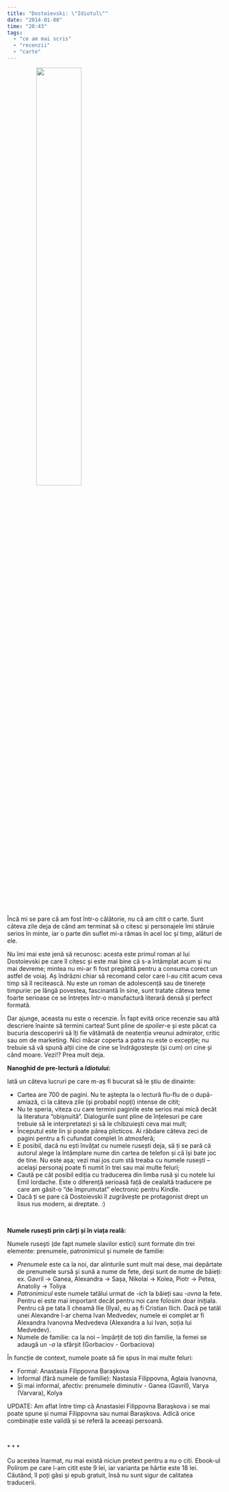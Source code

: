 ```yaml
---
title: "Dostoievski: \"Idiotul\""
date: "2014-01-08"
time: "20:43"
tags:
  - "ce am mai scris"
  - "recenzii"
  - "carte"
---
```

<figure class="tmblr-full" data-orig-height="750" data-orig-src="" data-orig-width="488">
<img src="media/72679894033_0.jpg" style="margin: 0 0 1em 2em; border-radius:0;width:50.0%" data-align="right" data-orig-height="750" data-orig-src="" data-orig-width="488" />
</figure>

Încă mi se pare că am fost într-o călătorie, nu că am citit o carte. Sunt câteva zile deja de când am terminat să o citesc și personajele îmi stăruie serios în minte, iar o parte din suflet mi-a rămas în acel loc și timp, alături de ele.

Nu îmi mai este jenă să recunosc: acesta este primul roman al lui Dostoievski pe care îl citesc și este mai bine că s-a întâmplat acum și nu mai devreme; mintea nu mi-ar fi fost pregătită pentru a consuma corect un astfel de voiaj. Aș îndrăzni chiar să recomand celor care l-au citit acum ceva timp să îl recitească. Nu este un roman de adolescență sau de tinerețe timpurie: pe lângă povestea, fascinantă în sine, sunt tratate câteva teme foarte serioase ce se întrețes într-o manufactură literară densă și perfect formată.

Dar ajunge, aceasta nu este o recenzie. În fapt evită orice recenzie sau altă descriere înainte să termini cartea! Sunt pline de *spoiler*-e și este păcat ca bucuria descoperirii să îți fie vătămată de neatenția vreunui admirator, critic sau om de marketing. Nici măcar coperta a patra nu este o excepție; nu trebuie să vă spună alții cine de cine se îndrăgostește (și cum) ori cine și când moare. Vezi!? Prea mult deja.

**Nanoghid de pre-lectură a *Idiotului*:**

Iată un câteva lucruri pe care m-aș fi bucurat să le știu de dinainte:

-   Cartea are 700 de pagini. Nu te aștepta la o lectură flu-flu de o după-amiază, ci la câteva zile (și probabil nopți) intense de citit;
-   Nu te speria, viteza cu care termini paginile este serios mai mică decât la literatura "obișnuită". Dialogurile sunt pline de înțelesuri pe care trebuie să le interpretatezi și să le chibzuiești ceva mai mult;
-   Începutul este lin și poate părea plicticos. Ai răbdare câteva zeci de pagini pentru a fi cufundat complet în atmosferă;
-   E posibil, dacă nu ești învățat cu numele rusești deja, să ți se pară că autorul alege la întâmplare nume din cartea de telefon și că își bate joc de tine. Nu este așa; vezi mai jos cum stă treaba cu numele rusești -- același personaj poate fi numit în trei sau mai multe feluri;
-   Caută pe cât posibil ediția cu traducerea din limba rusă și cu notele lui Emil Iordache. Este o diferență serioasă față de cealaltă traducere pe care am găsit-o "de împrumutat" electronic pentru Kindle.
-   Dacă ți se pare că Dostoievski îl zugrăvește pe protagonist drept un Iisus rus modern, ai dreptate. :)

\

**Numele rusești prin cărți și în viața reală:**

Numele rusești (de fapt numele slavilor estici) sunt formate din trei elemente: prenumele, patronimicul și numele de familie:

-   *Prenumele* este ca la noi, dar alinturile sunt mult mai dese, mai depărtate de prenumele sursă și sună a nume de fete, deși sunt de nume de băieți: ex. Gavril -\> Ganea, Alexandra -\> Sașa, Nikolai -\> Kolea, Piotr -\> Petea, Anatoliy -\> Toliya
-   *Patronimicul* este numele tatălui urmat de *-ich* la băieți sau *-ovna* la fete. Pentru ei este mai important decât pentru noi care folosim doar inițiala. Pentru că pe tata îl cheamă Ilie (Ilya), eu aș fi Cristian Ilich. Dacă pe tatăl unei Alexandre l-ar chema Ivan Medvedev, numele ei complet ar fi Alexandra Ivanovna Medvedeva (Alexandra a lui Ivan, soția lui Medvedev).
-   Numele de familie: ca la noi -- împărțit de toți din familie, la femei se adaugă un *-a* la sfârșit (Gorbaciov - Gorbaciova)

În funcție de context, numele poate să fie spus în mai multe feluri:

-   Formal: Anastasia Filippovna Baraşkova
-   Informal (fără numele de familie): Nastasia Filippovna, Aglaia Ivanovna,
-   Și mai informal, afectiv: prenumele diminutiv - Ganea (Gavril), Varya (Varvara), Kolya

UPDATE: Am aflat între timp că Anastasiei Filippovna Baraşkova i se mai poate spune și numai Filippovna sau numai Barașkova. Adică orice combinație este validă și se referă la aceeași persoană.

\

\* \* \*

Cu acestea înarmat, nu mai există niciun pretext pentru a nu o citi. Ebook-ul Polirom pe care l-am citit este 9 lei, iar varianta pe hârtie este 18 lei. Căutând, îl poți găsi și epub gratuit, însă nu sunt sigur de calitatea traducerii.